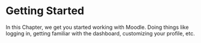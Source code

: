 # Getting Started

In this Chapter, we get you started working with Moodle. Doing things like logging in, getting familiar with the dashboard, customizing your profile, etc.